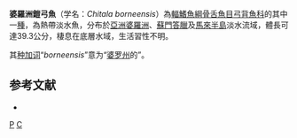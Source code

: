 {{Speciesbox
| taxon = Chitala borneensis
| binomial_authority = [[Bleeker|Bleeker]], 1851
| status = NE
| status_system = IUCN3.1
| synonyms = *''Notopterus borneensis'', <small>Bleeker, 1851</small>
}}

'''婆羅洲鎧弓魚'''（学名：''Chitala borneensis''）為[[輻鰭魚綱|輻鰭魚綱]][[骨舌魚目|骨舌魚目]][[弓背魚科|弓背魚科]]的其中一[[種|種]]，為熱帶淡水魚，分布於[[亞洲|亞洲]][[婆羅洲|婆羅洲]]、[[蘇門答臘|蘇門答臘]]及[[馬來半島|馬來半島]]淡水流域，體長可達39.3公分，棲息在底層水域，生活習性不明。

其[[种加词|种加词]]“''borneensis''”意为“[[婆罗州|婆罗州]]的”。

==参考文献==
{{reflist}}
* {{FishBase_species|genus=Chitala|species=borneensis|year=2015|month=11}}

{{鱼类小作品}}
{{Taxonbar}}
[[Category:鎧弓魚屬|P]]
[[Category:1851年描述的鱼类|C]]